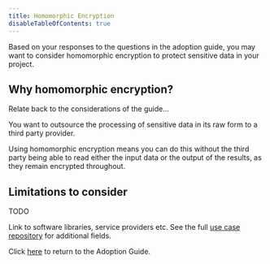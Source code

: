 ```yaml
---
title: Homomorphic Encryption
disableTableOfContents: true
---
```



Based on your responses to the questions in the adoption guide, you may want to consider homomorphic encryption to protect sensitive data in your project.

## Why homomorphic encryption?

Relate back to the considerations of the guide...

You want to outsource the processing of sensitive data in its raw form to a third party provider.

Using homomorphic encryption means you can do this without the third party being able to read either the input data or the output of the results, as they remain encrypted throughout.

## Limitations to consider

TODO

<Collapse label="Technical resources">
  Link to software libraries, service providers etc.
</Collapse>

<Collapse label="Use Cases">
  See the full <a href="/repository">use case repository</a> for additional
  fields.
  <AdoptionGuideRepositoryTable pet="he" />
</Collapse>

Click [here](/adoption-guide) to return to the Adoption Guide.
